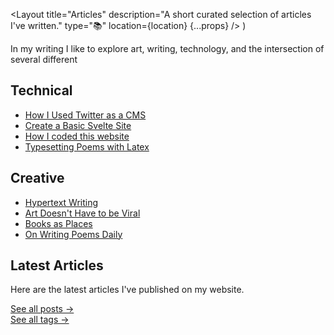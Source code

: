   <Layout
    title="Articles"
    description="A short curated selection of articles I've written."
    type="📚"
    location={location}
    {...props}
  />
)

In my writing I like to explore art, writing, technology, and the intersection of several different

## Technical

- [How I Used Twitter as a CMS](/articles/how-i-used-twitter-as-a-cms)
- [Create a Basic Svelte Site](/articles/create-a-svelte-site)
- [How I coded this website](/articles/how-i-coded-this-website)
- [Typesetting Poems with Latex](/articles/typesetting-poems-with-latex-i)

## Creative

- [Hypertext Writing](/articles/hypertext-writing)
- [Art Doesn't Have to be Viral](/articles/art-doesnt-have-to-be-viral)
- [Books as Places](/articles/55-books)
- [On Writing Poems Daily](/articles/on-writing-poems-daily)

## Latest Articles

Here are the latest articles I've published on my website.

<LatestArticle />

[See all posts &rarr;](/articles/all)  
[See all tags &rarr;](/articles/tags)

